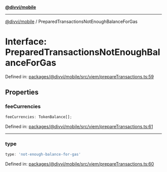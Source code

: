 [**@divvi/mobile**](../README)

---

[@divvi/mobile](../README) / PreparedTransactionsNotEnoughBalanceForGas

# Interface: PreparedTransactionsNotEnoughBalanceForGas

Defined in: [packages/@divvi/mobile/src/viem/prepareTransactions.ts:59](https://github.com/divvi-xyz/divvi-mobile/blob/main/packages/@divvi/mobile/src/viem/prepareTransactions.ts#L59)

## Properties

### feeCurrencies

```ts
feeCurrencies: TokenBalance[];
```

Defined in: [packages/@divvi/mobile/src/viem/prepareTransactions.ts:61](https://github.com/divvi-xyz/divvi-mobile/blob/main/packages/@divvi/mobile/src/viem/prepareTransactions.ts#L61)

---

### type

```ts
type: 'not-enough-balance-for-gas'
```

Defined in: [packages/@divvi/mobile/src/viem/prepareTransactions.ts:60](https://github.com/divvi-xyz/divvi-mobile/blob/main/packages/@divvi/mobile/src/viem/prepareTransactions.ts#L60)
